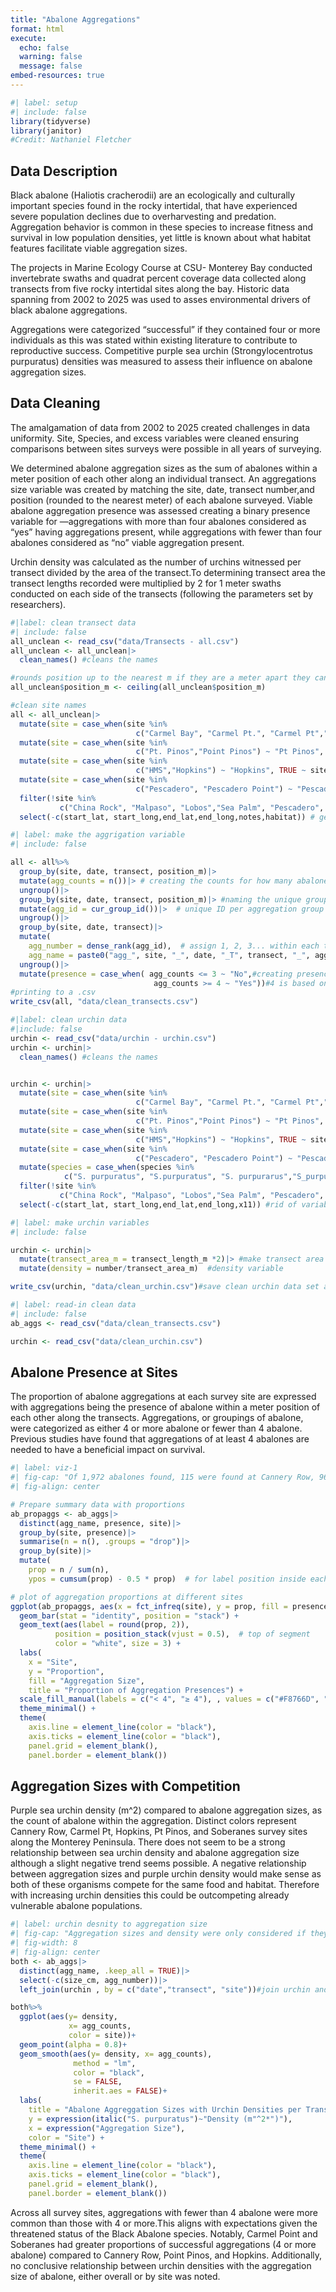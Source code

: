 ```yaml
---
title: "Abalone Aggregations"
format: html
execute: 
  echo: false
  warning: false
  message: false
embed-resources: true
---
```


```r
#| label: setup
#| include: false
library(tidyverse)
library(janitor)
#Credit: Nathaniel Fletcher
```

## Data Description

Black abalone (Haliotis cracherodii) are an ecologically and culturally important species found in the rocky intertidal, that have experienced severe population declines due to overharvesting and predation. Aggregation behavior is common in these species to increase fitness and survival in low population densities, yet little is known about what habitat features facilitate viable aggregation sizes.

The projects in Marine Ecology Course at CSU- Monterey Bay conducted invertebrate swaths and quadrat percent coverage data collected along transects from five rocky intertidal sites along the bay. Historic data spanning from 2002 to 2025 was used to asses environmental drivers of black abalone aggregations.

Aggregations were categorized “successful” if they contained four or more individuals as this was stated within existing literature to contribute to reproductive success. Competitive purple sea urchin (Strongylocentrotus purpuratus) densities was measured to assess their influence on abalone aggregation sizes.

## Data Cleaning

The amalgamation of data from 2002 to 2025 created challenges in data uniformity. Site, Species, and excess variables were cleaned ensuring comparisons between sites surveys were possible in all years of surveying.

We determined abalone aggregation sizes as the sum of abalones within a meter position of each other along an individual transect. An aggregations size variable was created by matching the site, date, transect number,and position (rounded to the nearest meter) of each abalone surveyed. Viable abalone aggregation presence was assessed creating a binary presence variable for —aggregations with more than four abalones considered as "yes" having aggregations present, while aggregations with fewer than four abalones considered as "no" viable aggregation present.

Urchin density was calculated as the number of urchins witnessed per transect divided by the area of the transect.To determining transect area the transect lengths recorded were multiplied by 2 for 1 meter swaths conducted on each side of the transects (following the parameters set by researchers).

```r
#|label: clean transect data
#| include: false
all_unclean <- read_csv("data/Transects - all.csv")
all_unclean <- all_unclean|>
  clean_names() #cleans the names

#rounds position up to the nearest m if they are a meter apart they can still reproduce
all_unclean$position_m <- ceiling(all_unclean$position_m) 

#clean site names
all <- all_unclean|>
  mutate(site = case_when(site %in% 
                            c("Carmel Bay", "Carmel Pt.", "Carmel Pt","Carmel Point", "Carmel") ~ "Carmel Pt",TRUE ~ site))|>
  mutate(site = case_when(site %in% 
                            c("Pt. Pinos","Point Pinos") ~ "Pt Pinos", TRUE ~ site))|>
  mutate(site = case_when(site %in% 
                            c("HMS","Hopkins") ~ "Hopkins", TRUE ~ site))|>
  mutate(site = case_when(site %in% 
                            c("Pescadero", "Pescadero Point") ~ "Pescadero", TRUE ~ site))|>
  filter(!site %in% 
           c("China Rock", "Malpaso", "Lobos","Sea Palm", "Pescadero", "Pt Lobos"))|> #take out unwanted sites
  select(-c(start_lat, start_long,end_lat,end_long,notes,habitat)) # get rid of variables dont need

```

```r
#| label: make the aggrigation variable
#| include: false

all <- all%>%
  group_by(site, date, transect, position_m)|>
  mutate(agg_counts = n())|> # creating the counts for how many abalone are per aggreagtion
  ungroup()|>
  group_by(site, date, transect, position_m)|> #naming the unique groups
  mutate(agg_id = cur_group_id())|>  # unique ID per aggregation group
  ungroup()|>
  group_by(site, date, transect)|>
  mutate(
    agg_number = dense_rank(agg_id),  # assign 1, 2, 3... within each transect
    agg_name = paste0("agg_", site, "_", date, "_T", transect, "_", agg_number))|>
  ungroup()|>
  mutate(presence = case_when( agg_counts <= 3 ~ "No",#creating presence variable
                                agg_counts >= 4 ~ "Yes"))#4 is based on lit
#printing to a .csv
write_csv(all, "data/clean_transects.csv")
```

```r
#|label: clean urchin data
#|include: false
urchin <- read_csv("data/urchin - urchin.csv")
urchin <- urchin|>
  clean_names() #cleans the names


urchin <- urchin|>
  mutate(site = case_when(site %in% 
                            c("Carmel Bay", "Carmel Pt.", "Carmel Pt","Carmel Point", "Carmel") ~ "Carmel Pt",TRUE ~ site))|>
  mutate(site = case_when(site %in% 
                            c("Pt. Pinos","Point Pinos") ~ "Pt Pinos", TRUE ~ site))|>
  mutate(site = case_when(site %in% 
                            c("HMS","Hopkins") ~ "Hopkins", TRUE ~ site))|>
  mutate(site = case_when(site %in% 
                            c("Pescadero", "Pescadero Point") ~ "Pescadero", TRUE ~ site))|> #clean site names
  mutate(species = case_when(species %in% 
            c("S. purpuratus", "S.purpuratus", "S. purpurarus","S_purpuratus") ~ "S_purpuratus",TRUE ~ species))|> #clean species variable
  filter(!site %in% 
           c("China Rock", "Malpaso", "Lobos","Sea Palm", "Pescadero", "Pt Lobos"))|> #take out unwanted sites
  select(-c(start_lat, start_long,end_lat,end_long,x11)) #rid of variables dont need

```

```r
#| label: make urchin variables
#| include: false

urchin <- urchin|>
  mutate(transect_area_m = transect_length_m *2)|> #make transect area transect length x2 (1m on both sides)
  mutate(density = number/transect_area_m)  #density variable

write_csv(urchin, "data/clean_urchin.csv")#save clean urchin data set as a .csv
```

```r
#| label: read-in clean data
#| include: false
ab_aggs <- read_csv("data/clean_transects.csv")

urchin <- read_csv("data/clean_urchin.csv")
```

## Abalone Presence at Sites

The proportion of abalone aggregations at each survey site are expressed with aggregations being the presence of abalone within a meter position of each other along the transects. Aggregations, or groupings of abalone, were categorized as either 4 or more abalone or fewer than 4 abalone. Previous studies have found that aggregations of at least 4 abalones are needed to have a beneficial impact on survival.

```r
#| label: viz-1
#| fig-cap: "Of 1,972 abalones found, 115 were found at Cannery Row, 966 were found at Carmel Point, 210 were found at Hopkins Marine Station, 328 were found at Point Pinos, and 353 were found at Soberanes. 	"
#| fig-align: center

# Prepare summary data with proportions
ab_propaggs <- ab_aggs|>
  distinct(agg_name, presence, site)|>
  group_by(site, presence)|>
  summarise(n = n(), .groups = "drop")|>
  group_by(site)|>
  mutate(
    prop = n / sum(n),
    ypos = cumsum(prop) - 0.5 * prop)  # for label position inside each bar

# plot of aggregation proportions at different sites
ggplot(ab_propaggs, aes(x = fct_infreq(site), y = prop, fill = presence)) +
  geom_bar(stat = "identity", position = "stack") +
  geom_text(aes(label = round(prop, 2)), 
          position = position_stack(vjust = 0.5),  # top of segment
          color = "white", size = 3) +
  labs(
    x = "Site",
    y = "Proportion",
    fill = "Aggregation Size",
    title = "Proportion of Aggregation Presences") +
  scale_fill_manual(labels = c("< 4", "≥ 4"), , values = c("#F8766D", "#00BFC4"))+
  theme_minimal() +
  theme(
    axis.line = element_line(color = "black"),
    axis.ticks = element_line(color = "black"),
    panel.grid = element_blank(),
    panel.border = element_blank())
```

## Aggregation Sizes with Competition

Purple sea urchin density (m\^2) compared to abalone aggregation sizes, as the count of abalone within the aggregation. Distinct colors represent Cannery Row, Carmel Pt, Hopkins, Pt Pinos, and Soberanes survey sites along the Monterey Peninsula. There does not seem to be a strong relationship between sea urchin density and abalone aggregation size although a slight negative trend seems possible. A negative relationship between aggregation sizes and purple urchin density would make sense as both of these organisms compete for the same food and habitat. Therefore with increasing urchin densities this could be outcompeting already vulnerable abalone populations.

```r
#| label: urchin desnity to aggregation size
#| fig-cap: "Aggregation sizes and density were only considered if they appeared on corresponding dates and transects, with 347 comparisons modeled.There is not a strong relationship between sea urchin density and abalone aggregation size (p-value: 0.091, Adjusted R-squared: 0.003)"
#| fig-width: 8
#| fig-align: center
both <- ab_aggs|>
  distinct(agg_name, .keep_all = TRUE)|>
  select(-c(size_cm, agg_number))|>
  left_join(urchin , by = c("date","transect", "site"))#join urchin and abalone aggregations for urchin visualization

both%>%
  ggplot(aes(y= density, 
             x= agg_counts,
             color = site))+
  geom_point(alpha = 0.8)+
  geom_smooth(aes(y= density, x= agg_counts),
              method = "lm", 
              color = "black", 
              se = FALSE, 
              inherit.aes = FALSE)+
  labs(
    title = "Abalone Aggreggation Sizes with Urchin Densities per Transect",
    y = expression(italic("S. purpuratus")~"Density (m"^2*")"),
    x = expression("Aggregation Size"),
    color = "Site") +
  theme_minimal() +
  theme(
    axis.line = element_line(color = "black"),
    axis.ticks = element_line(color = "black"),
    panel.grid = element_blank(),
    panel.border = element_blank())

```

Across all survey sites, aggregations with fewer than 4 abalone were more common than those with 4 or more.This aligns with expectations given the threatened status of the Black Abalone species. Notably, Carmel Point and Soberanes had greater proportions of successful aggregations (4 or more abalone) compared to Cannery Row, Point Pinos, and Hopkins. Additionally, no conclusive relationship between urchin densities with the aggregation size of abalone, either overall or by site was noted. 